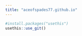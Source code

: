 ```yaml
---
title: "aceofspades77.github.io"
---
```



```r
#install.packages("usethis")
usethis::use_git()

```
